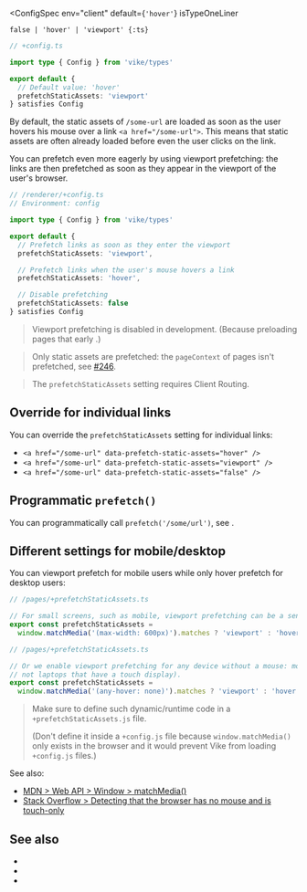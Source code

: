 
<ConfigSpec
  env="client"
  default={<code>'hover'</code>}
  isTypeOneLiner
>
`false | 'hover' | 'viewport' {:ts}`
</ConfigSpec>

```ts
// +config.ts

import type { Config } from 'vike/types'

export default {
  // Default value: 'hover'
  prefetchStaticAssets: 'viewport'
} satisfies Config
```

By default,
the static assets of `/some-url` are loaded as soon as the user hovers his mouse over a link `<a href="/some-url">`.
This means that static assets are often already loaded before even the user clicks on the link.

You can prefetch even more eagerly by using viewport prefetching: the links are then prefetched as soon as they appear in the viewport of the user's browser.

```ts
// /renderer/+config.ts
// Environment: config

import type { Config } from 'vike/types'

export default {
  // Prefetch links as soon as they enter the viewport
  prefetchStaticAssets: 'viewport',

  // Prefetch links when the user's mouse hovers a link
  prefetchStaticAssets: 'hover',

  // Disable prefetching
  prefetchStaticAssets: false
} satisfies Config
```

> Viewport prefetching is disabled in development. (Because preloading pages that early <ViteLazyTranspilingContradiction />.)

> Only static assets are prefetched: the `pageContext` of pages isn't prefetched, see [#246](https://github.com/vikejs/vike/issues/246).

> The `prefetchStaticAssets` setting requires <Link href="/client-routing">Client Routing</Link>.


## Override for individual links

You can override the `prefetchStaticAssets` setting for individual links:
 - `<a href="/some-url" data-prefetch-static-assets="hover" />`
 - `<a href="/some-url" data-prefetch-static-assets="viewport" />`
 - `<a href="/some-url" data-prefetch-static-assets="false" />`


## Programmatic `prefetch()`

You can programmatically call <code>prefetch('/some/url')</code>, see <Link href="/prefetch"/>.


## Different settings for mobile/desktop

You can viewport prefetch for mobile users while only hover prefetch for desktop users:

```ts
// /pages/+prefetchStaticAssets.ts

// For small screens, such as mobile, viewport prefetching can be a sensible strategy
export const prefetchStaticAssets =
  window.matchMedia('(max-width: 600px)').matches ? 'viewport' : 'hover'
```

```ts
// /pages/+prefetchStaticAssets.ts

// Or we enable viewport prefetching for any device without a mouse: mobile and tablets (but
// not laptops that have a touch display).
export const prefetchStaticAssets =
  window.matchMedia('(any-hover: none)').matches ? 'viewport' : 'hover'
```

> Make sure to define such dynamic/runtime code in a `+prefetchStaticAssets.js` file.
>
> (Don't define it inside a `+config.js` file because `window.matchMedia()` only exists in the browser and it would <Link href="/config#pointer-imports">prevent Vike from loading `+config.js` files</Link>.)

See also:
 - [MDN > Web API > Window > matchMedia()](https://developer.mozilla.org/en-US/docs/Web/API/Window/matchMedia)
 - [Stack Overflow > Detecting that the browser has no mouse and is touch-only](https://stackoverflow.com/questions/7838680/detecting-that-the-browser-has-no-mouse-and-is-touch-only/52854585#52854585)

## See also

- <Link href="/prefetch" />
- <Link href="/preloading" />
- <Link href="/settings" />
